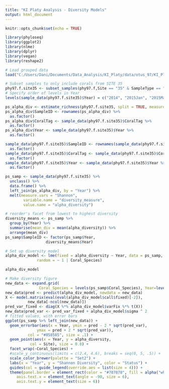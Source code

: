 ```yaml
---
title: "KI Platy Analysis - Diversity Models"
output: html_document
---
```


```r
knitr::opts_chunk$set(echo = TRUE)
```

```r
library(phyloseq)
library(ggplot2)
library(nlme)
library(dplyr)
library(vegan)
library(reshape2)

# Load grouped data
load("C:/Users/Dani/Documents/Data_Analysis/KI_Platy/data/otus_97/KI_Platy_f_grouped.RData")

# Subset samples to only include corals from SITE 35
phy97.f.site35 <- subset_samples(phy97.f,Site == "35" & SampleType == "coral")
# Specify order of levels in Year
levels(sample_data(phy97.f.site35)$Year) = c("2014", "2015Jan", "2015May","2015July", "2016March")
```

```r
ps_alpha_div <- estimate_richness(phy97.f.site35, split = TRUE, measure = "Shannon")
ps_alpha_div$SampleID <- rownames(ps_alpha_div) %>%
  as.factor()
ps_alpha_div$CoralTag <- sample_data(phy97.f.site35)$CoralTag %>%
  as.factor()
ps_alpha_div$Year <- sample_data(phy97.f.site35)$Year %>%
  as.factor()

sample_data(phy97.f.site35)$SampleID <- rownames(sample_data(phy97.f.site35)) %>%
  as.factor()
sample_data(phy97.f.site35)$CoralTag <- sample_data(phy97.f.site35)$CoralTag %>%
  as.factor()
sample_data(phy97.f.site35)$Year <- sample_data(phy97.f.site35)$Year %>%
  as.factor()

ps_samp <- sample_data(phy97.f.site35) %>%
  unclass() %>%
  data.frame() %>%
  left_join(ps_alpha_div, by = "Year") %>%
  melt(measure.vars = "Shannon",
        variable.name = "diversity_measure",
        value.name = "alpha_diversity")

# reorder's facet from lowest to highest diversity
diversity_means <- ps_samp %>%
  group_by(Year) %>%
  summarise(mean_div = mean(alpha_diversity)) %>%
  arrange(mean_div)
ps_samp$SampleID <- factor(ps_samp$Year,
				  diversity_means$Year)
```

```r
# Set up diversity model
alpha_div_model <- lme(fixed = alpha_diversity ~ Year, data = ps_samp,
			  random = ~ 1 | Coral_Species)

alpha_div_model
```

```r
# Make diversity figure
new_data <- expand.grid(
			   Coral_Species = levels(ps_samp$Coral_Species), Year=levels(ps_samp$Year))
new_data$pred <- predict(alpha_div_model, newdata = new_data)
X <- model.matrix(eval(eval(alpha_div_model$call$fixed)[-2]),
		  new_data[-ncol(new_data)])
pred_var_fixed <- diag(X %*% alpha_div_model$varFix %*% t(X))
new_data$pred_var <- pred_var_fixed + alpha_div_model$sigma ^ 2
# fitted values, with error bars
ggplot(ps_samp %>% left_join(new_data)) +
  geom_errorbar(aes(x = Year, ymin = pred - 2 * sqrt(pred_var),
		      ymax = pred + 2 * sqrt(pred_var)),
		  col = "#858585", size = .1) +
  geom_point(aes(x = Year, y = alpha_diversity,
		   col = Site), size = 0.8) +
  facet_wrap(~Coral_Species) +
  #scale_y_continuous(limits = c(2.4, 4.6), breaks = seq(0, 5, .5)) +
  scale_color_brewer(palette = "Set2") +
  labs(x = "Year", y = "Shannon Diversity", color = "Status") +
  guides(col = guide_legend(override.aes = list(size = 4))) +
  theme(panel.border = element_rect(color = "#787878", fill = alpha("white", 0)),
	 axis.text.x = element_text(angle = -90, size = 6),
	 axis.text.y = element_text(size = 6))
```
